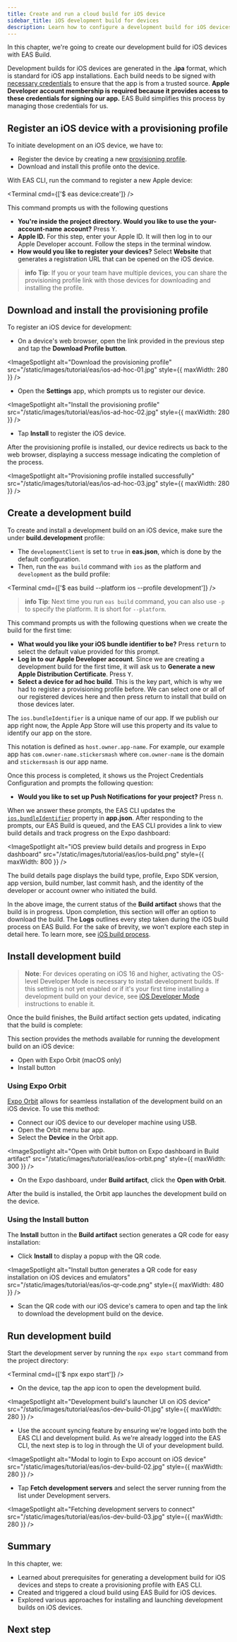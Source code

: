```yaml
---
title: Create and run a cloud build for iOS device
sidebar_title: iOS development build for devices
description: Learn how to configure a development build for iOS devices using EAS Build.
---
```



In this chapter, we're going to create our development build for iOS devices with EAS Build.

Development builds for iOS devices are generated in the **.ipa** format, which is standard for iOS app installations. Each build needs to be signed with [necessary credentials](/app-signing/app-credentials/#ios) to ensure that the app is from a trusted source. **Apple Developer account membership is required because it provides access to these credentials for signing our app.** EAS Build simplifies this process by managing those credentials for us.

<Step label="1">

## Register an iOS device with a provisioning profile

To initiate development on an iOS device, we have to:

- Register the device by creating a new [provisioning profile](/app-signing/app-credentials/#provisioning-profiles).
- Download and install this profile onto the device.

With EAS CLI, run the command to register a new Apple device:

<Terminal cmd={['$ eas device:create']} />

This command prompts us with the following questions

- **You're inside the project directory. Would you like to use the** **your-account-name** **account?** Press <kbd>Y</kbd>.
- **Apple ID.** For this step, enter your Apple ID. It will then log in to our Apple Developer account. Follow the steps in the terminal window.
- **How would you like to register your devices?** Select **Website** that generates a registration URL that can be opened on the iOS device.

> **info** **Tip**: If you or your team have multiple devices, you can share the provisioning profile link with those devices for downloading and installing the profile.

</Step>

<Step label="2">

## Download and install the provisioning profile

To register an iOS device for development:

- On a device's web browser, open the link provided in the previous step and tap the **Download Profile button**.

<ImageSpotlight
  alt="Download the provisioning profile"
  src="/static/images/tutorial/eas/ios-ad-hoc-01.jpg"
  style={{ maxWidth: 280 }}
/>

- Open the **Settings** app, which prompts us to register our device.

<ImageSpotlight
  alt="Install the provisioning profile"
  src="/static/images/tutorial/eas/ios-ad-hoc-02.jpg"
  style={{ maxWidth: 280 }}
/>

- Tap **Install** to register the iOS device.

After the provisioning profile is installed, our device redirects us back to the web browser, displaying a success message indicating the completion of the process.

<ImageSpotlight
  alt="Provisioning profile installed successfully"
  src="/static/images/tutorial/eas/ios-ad-hoc-03.jpg"
  style={{ maxWidth: 280 }}
/>

</Step>

<Step label="3">

## Create a development build

To create and install a development build on an iOS device, make sure the under **build.development** profile:

- The `developmentClient` is set to `true` in **eas.json**, which is done by the default configuration.
- Then, run the `eas build` command with `ios` as the platform and `development` as the build profile:

<Terminal cmd={['$ eas build --platform ios --profile development']} />

> **info** **Tip**: Next time you run `eas build` command, you can also use `-p` to specify the platform. It is short for `--platform`.

This command prompts us with the following questions when we create the build for the first time:

- **What would you like your iOS bundle identifier to be?** Press <kbd>return</kbd> to select the default value provided for this prompt.
- **Log in to our Apple Developer account**. Since we are creating a development build for the first time, it will ask us to **Generate a new Apple Distribution Certificate**. Press <kbd>Y</kbd>.
- **Select a device for ad hoc build**. This is the key part, which is why we had to register a provisioning profile before. We can select one or all of our registered devices here and then press return to install that build on those devices later.

<Collapsible summary="What is iOS bundle identifier?">

The `ios.bundleIdentifier` is a unique name of our app. If we publish our app right now, the Apple App Store will use this property and its value to identify our app on the store.

This notation is defined as `host.owner.app-name`. For example, our example app has `com.owner-name.stickersmash` where `com.owner-name` is the domain and `stickermsash` is our app name.

</Collapsible>

Once this process is completed, it shows us the Project Credentials Configuration and prompts the following question:

- **Would you like to set up Push Notifications for your project?** Press <kbd>n</kbd>.

When we answer these prompts, the EAS CLI updates the [`ios.bundleIdentifier`](/versions/latest/config/app/#bundleidentifier) property in **app.json**. After responding to the prompts, our EAS Build is queued, and the EAS CLI provides a link to view build details and track progress on the Expo dashboard:

<ImageSpotlight
  alt="iOS preview build details and progress in Expo dashboard"
  src="/static/images/tutorial/eas/ios-build.png"
  style={{ maxWidth: 800 }}
/>

<Collapsible summary="What does a build details page contain?">

The build details page displays the build type, profile, Expo SDK version, app version, build number, last commit hash, and the identity of the developer or account owner who initiated the build.

In the above image, the current status of the **Build artifact** shows that the build is in progress. Upon completion, this section will offer an option to download the build. The **Logs** outlines every step taken during the iOS build process on EAS Build. For the sake of brevity, we won't explore each step in detail here. To learn more, see [iOS build process](/build-reference/ios-builds/).

</Collapsible>

</Step>

<Step label="4">

## Install development build

> **Note**: For devices operating on iOS 16 and higher, activating the OS-level Developer Mode is necessary to install development builds. If this setting is not yet enabled or if it's your first time installing a development build on your device, see [iOS Developer Mode](/guides/ios-developer-mode/) instructions to enable it.

Once the build finishes, the Build artifact section gets updated, indicating that the build is complete:

<ImageSpotlight
  alt="Build artifact gives the option to download development build for iOS devices and emulators"
  src="/static/images/tutorial/eas/ios-build-artifact.png"
/>

This section provides the methods available for running the development build on an iOS device:

- Open with Expo Orbit (macOS only)
- Install button

### Using Expo Orbit

[Expo Orbit](https://expo.dev/orbit) allows for seamless installation of the development build on an iOS device. To use this method:

- Connect our iOS device to our developer machine using USB.
- Open the Orbit menu bar app.
- Select the **Device** in the Orbit app.

<ImageSpotlight
  alt="Open with Orbit button on Expo dashboard in Build artifact"
  src="/static/images/tutorial/eas/ios-orbit.png"
  style={{ maxWidth: 300 }}
/>

- On the Expo dashboard, under **Build artifact**, click the **Open with Orbit**.

After the build is installed, the Orbit app launches the development build on the device.

### Using the Install button

The **Install** button in the **Build artifact** section generates a QR code for easy installation:

- Click **Install** to display a popup with the QR code.

<ImageSpotlight
  alt="Install button generates a QR code for easy installation on iOS devices and emulators"
  src="/static/images/tutorial/eas/ios-qr-code.png"
  style={{ maxWidth: 480 }}
/>

- Scan the QR code with our iOS device's camera to open and tap the link to download the development build on the device.

</Step>

<Step label="5">

## Run development build

Start the development server by running the `npx expo start` command from the project directory:

<Terminal cmd={['$ npx expo start']} />

- On the device, tap the app icon to open the development build.

<ImageSpotlight
  alt="Development build's launcher UI on iOS device"
  src="/static/images/tutorial/eas/ios-dev-build-01.jpg"
  style={{ maxWidth: 280 }}
/>

- Use the account syncing feature by ensuring we're logged into both the EAS CLI and development build. As we're already logged into the EAS CLI, the next step is to log in through the UI of your development build.

<ImageSpotlight
  alt="Modal to login to Expo account on iOS device"
  src="/static/images/tutorial/eas/ios-dev-build-02.jpg"
  style={{ maxWidth: 280 }}
/>

- Tap **Fetch development servers** and select the server running from the list under Development servers.

<ImageSpotlight
  alt="Fetching development servers to connect"
  src="/static/images/tutorial/eas/ios-dev-build-03.jpg"
  style={{ maxWidth: 280 }}
/>

</Step>

## Summary

In this chapter, we:

- Learned about prerequisites for generating a development build for iOS devices and steps to create a provisioning profile with EAS CLI.
- Created and triggered a cloud build using EAS Build for iOS devices.
- Explored various approaches for installing and launching development builds on iOS devices.

## Next step

<BoxLink
  title="Create and run a cloud build for iOS device"
  Icon={BookOpen02Icon}
  description="In the next chapter, let's create a development build for iOS, install it on a device, and get it running."
  href="/tutorial/eas/ios-development-build-for-devices/"
/>

